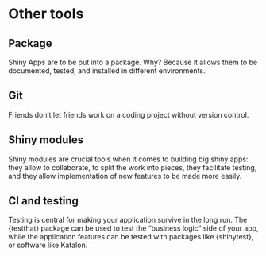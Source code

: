 # Other tools {#tooling}

## Package

Shiny Apps are to be put into a package. Why? Because it allows them to be documented, tested, and installed in different environments. 

## Git

Friends don't let friends work on a coding project without version control. 

## Shiny modules

Shiny modules are crucial tools when it comes to building big shiny apps: they allow to collaborate, to split the work into pieces, they facilitate testing, and they allow implementation of new features to be made more easily. 

## CI and testing

Testing is central for making your application survive in the long run. The {testthat} package can be used to test the "business logic" side of your app, while the application features can be tested with packages like {shinytest}, or software like Katalon. 
